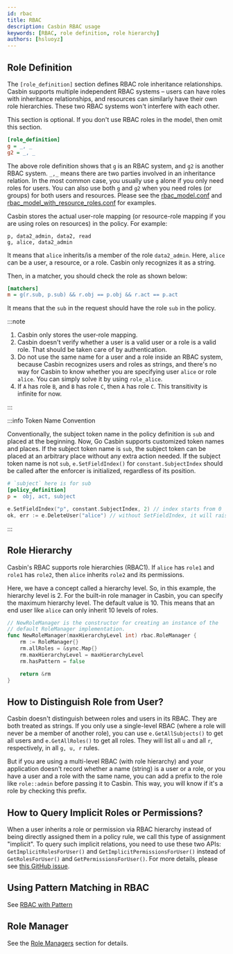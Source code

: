 ```yaml
---
id: rbac
title: RBAC
description: Casbin RBAC usage
keywords: [RBAC, role definition, role hierarchy]
authors: [hsluoyz]
---
```


## Role Definition

The `[role_definition]` section defines RBAC role inheritance relationships. Casbin supports multiple independent RBAC systems – users can have roles with inheritance relationships, and resources can similarly have their own role hierarchies. These two RBAC systems won't interfere with each other.

This section is optional. If you don't use RBAC roles in the model, then omit this section.

```ini
[role_definition]
g = _, _
g2 = _, _
```

The above role definition shows that `g` is an RBAC system, and `g2` is another RBAC system. `_,_` means there are two parties involved in an inheritance relation. In the most common case, you usually use `g` alone if you only need roles for users. You can also use both `g` and `g2` when you need roles (or groups) for both users and resources. Please see the [rbac_model.conf](https://github.com/casbin/casbin/blob/master/examples/rbac_model.conf) and [rbac_model_with_resource_roles.conf](https://github.com/casbin/casbin/blob/master/examples/rbac_with_resource_roles_model.conf) for examples.

Casbin stores the actual user-role mapping (or resource-role mapping if you are using roles on resources) in the policy. For example:

```csv
p, data2_admin, data2, read
g, alice, data2_admin
```

It means that `alice` inherits/is a member of the role `data2_admin`. Here, `alice` can be a user, a resource, or a role. Casbin only recognizes it as a string.

Then, in a matcher, you should check the role as shown below:

```ini
[matchers]
m = g(r.sub, p.sub) && r.obj == p.obj && r.act == p.act
```

It means that the `sub` in the request should have the role `sub` in the policy.

:::note

1. Casbin only stores the user-role mapping.
2. Casbin doesn't verify whether a user is a valid user or a role is a valid role. That should be taken care of by authentication.
3. Do not use the same name for a user and a role inside an RBAC system, because Casbin recognizes users and roles as strings, and there's no way for Casbin to know whether you are specifying user `alice` or role `alice`. You can simply solve it by using `role_alice`.
4. If `A` has role `B`, and `B` has role `C`, then `A` has role `C`. This transitivity is infinite for now.

:::

:::info Token Name Convention

Conventionally, the subject token name in the policy definition is `sub` and placed at the beginning. Now, Go Casbin supports customized token names and places. If the subject token name is `sub`, the subject token can be placed at an arbitrary place without any extra action needed. If the subject token name is not `sub`, `e.SetFieldIndex()` for `constant.SubjectIndex` should be called after the enforcer is initialized, regardless of its position.

```ini
# `subject` here is for sub
[policy_definition]
p =  obj, act, subject
```

```go
e.SetFieldIndex("p", constant.SubjectIndex, 2) // index starts from 0
ok, err := e.DeleteUser("alice") // without SetFieldIndex, it will raise an error
```

:::

## Role Hierarchy

Casbin's RBAC supports role hierarchies (RBAC1). If `alice` has `role1` and `role1` has `role2`, then `alice` inherits `role2` and its permissions.

Here, we have a concept called a hierarchy level. So, in this example, the hierarchy level is 2. For the built-in role manager in Casbin, you can specify the maximum hierarchy level. The default value is 10. This means that an end user like `alice` can only inherit 10 levels of roles.

```go
// NewRoleManager is the constructor for creating an instance of the
// default RoleManager implementation.
func NewRoleManager(maxHierarchyLevel int) rbac.RoleManager {
    rm := RoleManager{}
    rm.allRoles = &sync.Map{}
    rm.maxHierarchyLevel = maxHierarchyLevel
    rm.hasPattern = false

    return &rm
}
```

## How to Distinguish Role from User?

Casbin doesn't distinguish between roles and users in its RBAC. They are both treated as strings. If you only use a single-level RBAC (where a role will never be a member of another role), you can use `e.GetAllSubjects()` to get all users and `e.GetAllRoles()` to get all roles. They will list all `u` and all `r`, respectively, in all `g, u, r` rules.

But if you are using a multi-level RBAC (with role hierarchy) and your application doesn't record whether a name (string) is a user or a role, or you have a user and a role with the same name, you can add a prefix to the role like `role::admin` before passing it to Casbin. This way, you will know if it's a role by checking this prefix.

## How to Query Implicit Roles or Permissions?

When a user inherits a role or permission via RBAC hierarchy instead of being directly assigned them in a policy rule, we call this type of assignment "implicit". To query such implicit relations, you need to use these two APIs: `GetImplicitRolesForUser()` and `GetImplicitPermissionsForUser()` instead of `GetRolesForUser()` and `GetPermissionsForUser()`. For more details, please see [this GitHub issue](https://github.com/casbin/casbin/issues/137).

## Using Pattern Matching in RBAC

See [RBAC with Pattern](/docs/rbac-with-pattern)

## Role Manager

See the [Role Managers](/docs/role-managers) section for details.
